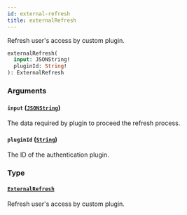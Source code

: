```yaml
---
id: external-refresh
title: externalRefresh
---
```



Refresh user's access by custom plugin.

```graphql
externalRefresh(
  input: JSONString!
  pluginId: String!
): ExternalRefresh
```


### Arguments

#### `input` ([`JSONString`](../../../developer/api-reference/scalars/jsonstring))

The data required by plugin to proceed the refresh process.


#### `pluginId` ([`String`](../../../developer/api-reference/scalars/string))

The ID of the authentication plugin.


### Type

#### [`ExternalRefresh`](../../../developer/api-reference/objects/external-refresh) 

Refresh user's access by custom plugin.




